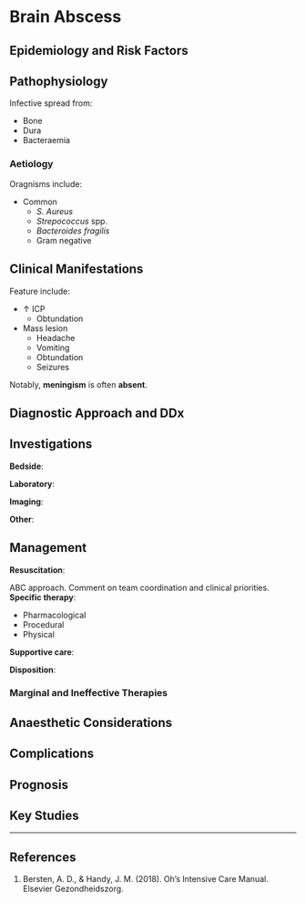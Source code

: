 # Brain Abscess



## Epidemiology and Risk Factors

## Pathophysiology

Infective spread from:

* Bone
* Dura
* Bacteraemia

### Aetiology

Oragnisms include:

* Common
	* *S. Aureus*
	* *Strepococcus* spp.
	* *Bacteroides fragilis*
	* Gram negative


## Clinical Manifestations

Feature include:

* ↑ ICP
	* Obtundation
* Mass lesion
	* Headache
	* Vomiting
	* Obtundation
	* Seizures

:::column-margin
Notably, **meningism** is often **absent**.
:::


## Diagnostic Approach and DDx

## Investigations

**Bedside**:

**Laboratory**:

**Imaging**:

**Other**:

## Management

**Resuscitation**:\

ABC approach. Comment on team coordination and clinical priorities.
**Specific therapy**:

* Pharmacological
* Procedural
* Physical

**Supportive care**:

**Disposition**:

### Marginal and Ineffective Therapies

## Anaesthetic Considerations

## Complications

## Prognosis

## Key Studies


---

## References

1. Bersten, A. D., & Handy, J. M. (2018). Oh’s Intensive Care Manual. Elsevier Gezondheidszorg.
